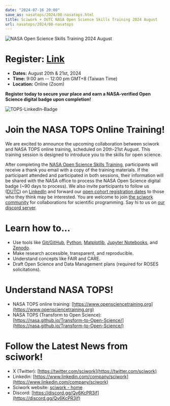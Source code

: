 ```yaml
---
date: "2024-07-16 20:00"
save_as: nasatops/2024/08-nasatops.html
title: Sciwork + DUTC NASA Open Science Skills Training 2024 August
url: nasatops/2024/08-nasatops
---
```


![NASA Open Science Skills Training 2024 August](sciwork_closed_cohort_training.png)

# **Register:** [Link](https://us02web.zoom.us/webinar/register/WN_kB4R-tFbSaeHWubpK-Jy6Q#/registration)

- **Dates:** August 20th & 21st, 2024
- **Time:** 9:00 am \-- 12:00 pm GMT+8 (Taiwan Time)
- **Location:** Online (Zoom)

**Register today to secure your place and earn a NASA-verified Open
Science digital badge upon completion!**

![TOPS-LinkedIn-Badge](TOPS-LinkedIn-Badge.png)

# Join the NASA TOPS Online Training!

We are excited to announce the upcoming collaboration between sciwork
and NASA TOPS online training, scheduled on 20th-21st August. This
training session is designed to introduce you to the skills for open
science.

After completing the [NASA Open Science Skills
Training](https://www.opensciencetraining.org/), participants will
receive a thank you email with a copy of the training materials. If the
participant attended and participated in both sessions, their
information will be shared with the NASA office to process the NASA Open
Science digital badge (\~90 days to process). We also invite
participants to follow us ([DUTC](https://www.dontusethiscode.com/)) on
[LinkedIn](https://www.linkedin.com/company/dont-use-this-code/) and
forward our [open cohort registration
dates](https://www.opensciencetraining.org/) to those who they think may
be interested. You are welcome to join [the sciwork
community](https://sciwork.dev) for collaborations for scientific
programming. Say hi to us on [our discord
server](https://discord.gg/6MAkFrD).

# Learn how to\...

- Use tools like [Git/GitHub](https://github.com/),
  [Python](https://www.python.org/),
  [Matplotlib](https://matplotlib.org/), [Jupyter
  Notebooks](https://jupyter.org/), and [Zenodo](https://zenodo.org/).
- Make research accessible, transparent, and reproducible.
- Understand concepts like FAIR and CARE.
- Draft Open Science and Data Management plans (required for ROSES
  solicitations).

# Understand NASA TOPS!

- NASA TOPS online training: [https://www.opensciencetraining.org](https://www.opensciencetraining.org)
- NASA TOPS (Transform to Open Science):
  [https://nasa.github.io/Transform-to-Open-Science/](https://nasa.github.io/Transform-to-Open-Science/)

# Follow the Latest News from sciwork!

- X (Twitter): [https://twitter.com/sciwork](https://twitter.com/sciwork)
- Linkedin: [https://www.linkedin.com/company/sciwork](https://www.linkedin.com/company/sciwork)
- Sciwork website: [sciwork - home](https://sciwork.dev/)
- Discord: [https://discord.gg/Qy6KcPR3jf](https://discord.gg/Qy6KcPR3jf)
